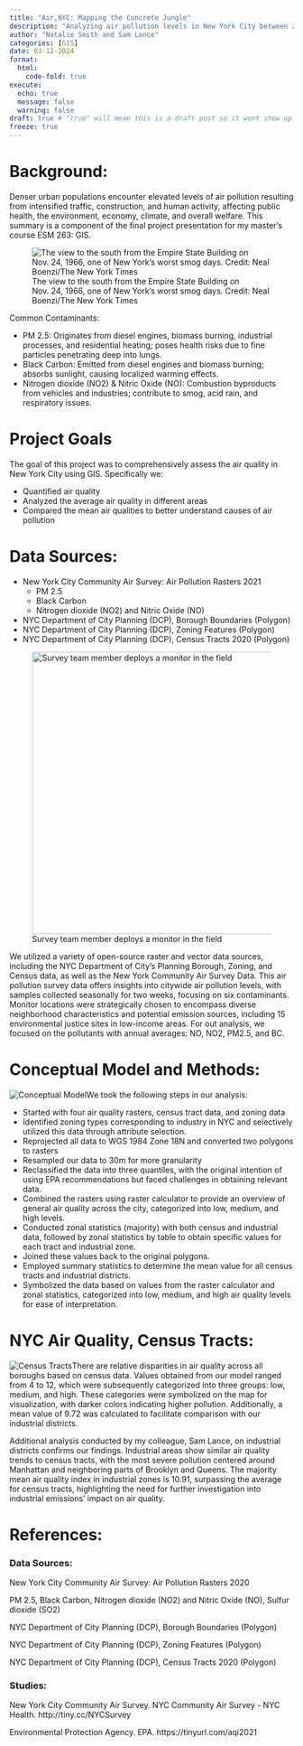 ```yaml
---
title: "Air,NYC: Mapping the Concrete Jungle"
description: "Analyzing air pollution levels in New York City between 2020 and 2021 with ArcGIS through census and zoning data."
author: "Natalie Smith and Sam Lance"
categories: [GIS]
date: 03-12-2024
format:
  html:
    code-fold: true
execute:
  echo: true
  message: false
  warning: false
draft: true # "true" will mean this is a draft post so it wont show up on my site
freeze: true
---
```


# Background:

Denser urban populations encounter elevated levels of air pollution resulting from intensified traffic, construction, and human activity, affecting public health, the environment, economy, climate, and overall welfare. This summary is a component of the final project presentation for my master's course ESM 263: GIS.

![The view to the south from the Empire State Building on Nov. 24, 1966, one of New York’s worst smog days. Credit: Neal Boenzi/The New York Times](old_nyc.png)

Common Contaminants:

-   PM 2.5: Originates from diesel engines, biomass burning, industrial processes, and residential heating; poses health risks due to fine particles penetrating deep into lungs.
-   Black Carbon: Emitted from diesel engines and biomass burning; absorbs sunlight, causing localized warming effects.
-   Nitrogen dioxide (NO2) & Nitric Oxide (NO): Combustion byproducts from vehicles and industries; contribute to smog, acid rain, and respiratory issues.

# Project Goals

The goal of this project was to comprehensively assess the air quality in New York City using GIS. Specifically we:

-   Quantified air quality
-   Analyzed the average air quality in different areas
-   Compared the mean air qualities to better understand causes of air pollution

# Data Sources:

-   New York City Community Air Survey: Air Pollution Rasters 2021
    -   PM 2.5
    -   Black Carbon
    -   Nitrogen dioxide (NO2) and Nitric Oxide (NO)
-   NYC Department of City Planning (DCP), Borough Boundaries (Polygon)
-   NYC Department of City Planning (DCP), Zoning Features (Polygon)
-   NYC Department of City Planning (DCP), Census Tracts 2020 (Polygon)

![Survey team member deploys a monitor in the field](survey_install.png){fig-align="left" width="500"}

We utilized a variety of open-source raster and vector data sources, including the NYC Department of City's Planning Borough, Zoning, and Census data, as well as the New York Community Air Survey Data. This air pollution survey data offers insights into citywide air pollution levels, with samples collected seasonally for two weeks, focusing on six contaminants. Monitor locations were strategically chosen to encompass diverse neighborhood characteristics and potential emission sources, including 15 environmental justice sites in low-income areas. For out analysis, we focused on the pollutants with annual averages: NO, NO2, PM2.5, and BC.

# Conceptual Model and Methods:

![Conceptual Model](flowchart.jpg)We took the following steps in our analysis:

-   Started with four air quality rasters, census tract data, and zoning data
-   Identified zoning types corresponding to industry in NYC and selectively utilized this data through attribute selection.
-   Reprojected all data to WGS 1984 Zone 18N and converted two polygons to rasters
-   Resampled our data to 30m for more granularity
-   Reclassified the data into three quantiles, with the original intention of using EPA recommendations but faced challenges in obtaining relevant data.
-   Combined the rasters using raster calculator to provide an overview of general air quality across the city, categorized into low, medium, and high levels.
-   Conducted zonal statistics (majority) with both census and industrial data, followed by zonal statistics by table to obtain specific values for each tract and industrial zone.
-   Joined these values back to the original polygons.
-   Employed summary statistics to determine the mean value for all census tracts and industrial districts.
-   Symbolized the data based on values from the raster calculator and zonal statistics, categorized into low, medium, and high air quality levels for ease of interpretation.

# NYC Air Quality, Census Tracts:

![Census Tracts](census.jpg)There are relative disparities in air quality across all boroughs based on census data. Values obtained from our model ranged from 4 to 12, which were subsequently categorized into three groups: low, medium, and high. These categories were symbolized on the map for visualization, with darker colors indicating higher pollution. Additionally, a mean value of 9.72 was calculated to facilitate comparison with our industrial districts.

Additional analysis conducted by my colleague, Sam Lance, on industrial districts confirms our findings. Industrial areas show similar air quality trends to census tracts, with the most severe pollution centered around Manhattan and neighboring parts of Brooklyn and Queens. The majority mean air quality index in industrial zones is 10.91, surpassing the average for census tracts, highlighting the need for further investigation into industrial emissions' impact on air quality.

# References:

### Data Sources:

New York City Community Air Survey: Air Pollution Rasters 2020

PM 2.5, Black Carbon, Nitrogen dioxide (NO2) and Nitric Oxide (NO), Sulfur dioxide (SO2)

NYC Department of City Planning (DCP), Borough Boundaries (Polygon)

NYC Department of City Planning (DCP), Zoning Features (Polygon)

NYC Department of City Planning (DCP), Census Tracts 2020 (Polygon)

### Studies:

New York City Community Air Survey. NYC Community Air Survey - NYC Health. http://tiny.cc/NYCSurvey

Environmental Protection Agency. EPA. https://tinyurl.com/aqi2021
